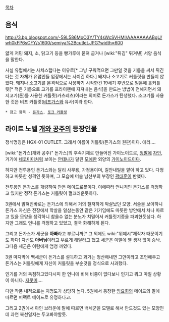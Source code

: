 [[목차]]

== 음식 ==
http://3.bp.blogspot.com/-59L586MoO3Y/TY4sWcSVHMI/AAAAAAAABgU/wh0kFP6sCFY/s1600/semiya%2Bcutlet.JPG?width=600

얇게 저민 돼지, 소, 닭고기 등을 빵가루에 묻혀 굽거나 [wiki:"튀김" 튀겨낸] 서양 음식을 말한다.

사실 유럽에서는 사치스럽다는 이유로[* 그냥 구워먹으면 그만일 것을 기름을 써서 튀긴다는 것 자체가 유럽인들 입장에서는 사치긴 하다.] 돼지나 소고기로 커틀릿을 만들지 않았다. 돼지나 소고기를 본격적으로 사용하기 시작한건 19세기 후반으로 일본에 홀커틀릿[* 적은 기름으로 고기를 프라이팬에 지져내는 음식]을 만드는 방법이 전해지면서 돼지고기(톤)를 사용한 커틀릿(카츠레츠)이라는 의미로 돈가스가 탄생했다. 소고기를 사용한 것은 비프 커틀릿([[비프가스]]와 유사)이라 한다.
 * 참고 항목 - [[돈가스]], [[포크 커틀릿]]

== 라이트 노벨 [[개와 공주]]의 등장인물 ==

정식명칭은 HGX-01 CUTLET. 그래서 이름이 커틀릿(돈가스의 원판)이다. 에라….

[wiki:"돈가스(개와 공주)" 돈가스]의 후속기체로 만들어진 가이노이드로, [[청발]]에 [[자안]], 거기에 [[네코미미]]처럼 보이는 [[안테나]]가 달린 [[모에]]한 외양의 [[가이노이드]]이다.

하지만 전투용인 돈가스와는 달리 사무용, 가정용이며, 길안내일을 맡아 하고 있다. 다정하고 따뜻한 성격인 듯하며, 그 모습에 머슬 남산부의 부장인 [[곽태훈]]이 반했다. 

전투용인 돈가스를 개량하여 만든 메이드로봇이다. 이에따라 언니격인 돈가스를 걱정하고 있지만 정작 돈가스는 커틀릿이 껄끄러운듯하다. 

3권에서 밝혀진바로는 돈가스에 의해서 거의 철저하게 박살났던 모양. 서술을 보아하니 돈가스 자신은 전장에서 학살을 일삼는동안 같은 기기임에도 따뜻한 방안에서 차나 따르고 있을 모양을 생각하니 참을수 없는 분노가 치밀어서 커틀릿기종을 파괴한듯싶다. 하지만 그래도 언니를 걱정하고 있었고, 결국 화해하게 된다.

그리고 돈가스가 세군을 '''아빠'''라고 부르니까[* 그 외에도 wiki:"위예시"제작자 때문이기도 하다] 자신도 '''아버님'''이라고 부르게 해달라고 했고 세군은 이말에 별 생각 없이 승낙. 그다음 세군은 이람에게 엄청 까였다.

3권 마지막에 백세군이 돈가스를 설득하고 과거는 청산해내면 그만이라고 조언해주고 돈가스는 커틀릿에게 자신이 커틀릿을 부순것을 정식으로 사과했다.

인기를 거의 독점하고있다시피 한 언니에 비해 비중이 없다보니 인기고 뭐고 따질 상황이 아니다. [[지못미]]….

다만 작품 내적으로는 지명도가 상당히 높다. 5권에서 등장한 [[임요희]]의 메이드의 말에 따르면 퍼팩트 메이드로 유명하다고. 

그리고 2권에서 아인 브라운에 말에 따르면 백세군을 모델로 해서 만드것도 있는 모양인데 과연 복선일지는 두고봐야할듯.
